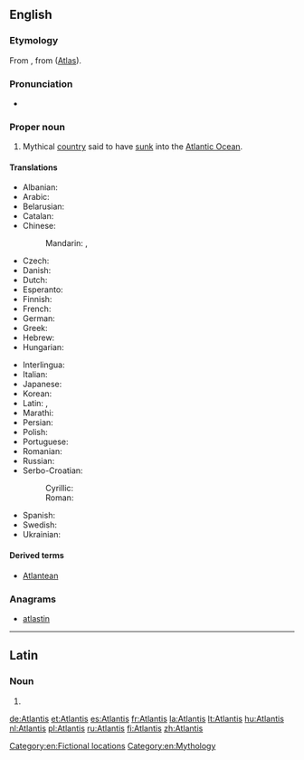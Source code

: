 ==English==

===Etymology===
From {{etyl|grc|en}} {{term|Ἀτλαντίς|tr=Atlantis|lang=grc|sc=polytonic}}, from {{l/grc|Ἄτλας}} ([[Atlas]]).

===Pronunciation===
* {{IPA|/ətˈlæntəs/|lang=en}}

===Proper noun===
{{en-proper noun}}

# Mythical [[country]] said to have [[sink|sunk]] into the [[Atlantic Ocean]].

====Translations====
{{trans-top|mythical country said to have sunk into the ocean}}
* Albanian: {{t|sq|Atlantida}}
* Arabic: {{t|ar|أَطْلَانْطِس|f|sc=Arab}}
* Belarusian: {{t|be|Атланты́да|f|sc=Cyrl}}
* Catalan: {{t|ca|Atlàntida|f}}
* Chinese:
*: Mandarin: {{t+|cmn|阿特蘭蒂斯|sc=Hani}}, {{t+|cmn|阿特兰蒂斯|tr=Ātèlándìsī|sc=Hani}}
* Czech: {{t+|cs|Atlantida|f}}
* Danish: {{t|da|Atlantis}}
* Dutch: {{t+|nl|Atlantis}}
* Esperanto: {{t|eo|Atlantido}}
* Finnish: {{t+|fi|Atlantis}}
* French: {{t+|fr|Atlantide|f}}
* German: {{t+|de|Atlantis|f}}
* Greek: {{t|el|Ατλαντίδα|f|sc=Grek}}
* Hebrew: {{t|he|אטלנטיס|tr=atlantis|sc=Hebr}}
* Hungarian: {{t|hu|Atlantisz}}
{{trans-mid}}
* Interlingua: {{t|ia|Atlantida}}
* Italian: {{t|it|Atlantide}}
* Japanese: {{t|ja|アトランティス|tr=Atorantisu|sc=Jpan}}
* Korean: {{t|ko|^아틀란티스|sc=Hang}}
* Latin: {{t|la|atlantis insula|f}}, {{t|la|atlantis|f}}
* Marathi: {{t|mr|अट्लॅन्टिस|m|tr=aṭlǎnṭis|sc=Deva}}
* Persian: {{t|fa|آتلانتیس|sc=fa-Arab}}
* Polish: {{t+|pl|Atlantyda|f}}
* Portuguese: {{t|pt|Atlântida|f}}
* Romanian: {{t|ro|Atlantida|f}}
* Russian: {{t+|ru|Атланти́да|f}}
* Serbo-Croatian:
*: Cyrillic: {{t|sh|Атланти́да|f}}
*: Roman: {{t|sh|Atlantída|f}}
* Spanish: {{t|es|Atlántida|f}}
* Swedish: {{t|sv|Atlantis|n}}
* Ukrainian: {{t|uk|Атланти́да|f|sc=Cyrl}}
{{trans-bottom}}

====Derived terms====
* [[Atlantean]]

===Anagrams===
* [[atlastin#English|atlastin]]

[[Category:en:Fictional locations]]
[[Category:en:Mythology]]

----

==Latin==

===Noun===
{{la-noun-form|Ātlantis}}

# {{inflection of|Ātlās||gen|s|lang=la}}

[[de:Atlantis]]
[[et:Atlantis]]
[[es:Atlantis]]
[[fr:Atlantis]]
[[la:Atlantis]]
[[lt:Atlantis]]
[[hu:Atlantis]]
[[nl:Atlantis]]
[[pl:Atlantis]]
[[ru:Atlantis]]
[[fi:Atlantis]]
[[zh:Atlantis]]